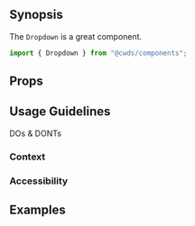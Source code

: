 
## Synopsis

The `Dropdown` is a great component.

<DemoCard>
  <div>
    <DropdownExample />
  </div>
</DemoCard>

```jsx
import { Dropdown } from "@cwds/components";
```

<!--
### Optional Supporting Section

Additional introductory section or a gallery if there exist a wide range of instances that should be shown (e.g.; IconGallery)
-->

## Props

<!-- <PropTable docgen={Docgen["Dropdown"]} /> -->

## Usage Guidelines

DOs & DONTs

### Context

### Accessibility

## Examples

<!--

## Related Articles

### Patterns

### Components

-->
